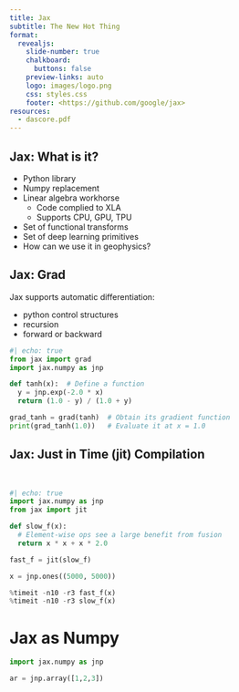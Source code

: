 ```yaml
---
title: Jax
subtitle: The New Hot Thing
format:
  revealjs: 
    slide-number: true
    chalkboard: 
      buttons: false
    preview-links: auto
    logo: images/logo.png
    css: styles.css
    footer: <https://github.com/google/jax>
resources:
  - dascore.pdf
---
```


## Jax: What is it? 

:::{.incremental}
- Python library
- Numpy replacement
- Linear algebra workhorse
  - Code complied to XLA 
  - Supports CPU, GPU, TPU
- Set of functional transforms
- Set of deep learning primitives
- How can we use it in geophysics?
:::


## Jax: Grad

Jax supports automatic differentiation:

:::{.incremental}
- python control structures
- recursion
- forward or backward
:::

:::{.fragment}

```python
#| echo: true
from jax import grad
import jax.numpy as jnp

def tanh(x):  # Define a function
  y = jnp.exp(-2.0 * x)
  return (1.0 - y) / (1.0 + y)

grad_tanh = grad(tanh)  # Obtain its gradient function
print(grad_tanh(1.0))   # Evaluate it at x = 1.0
```

:::

## Jax: Just in Time (jit) Compilation

<br>

```python
#| echo: true
import jax.numpy as jnp
from jax import jit

def slow_f(x):
  # Element-wise ops see a large benefit from fusion
  return x * x + x * 2.0

fast_f = jit(slow_f)

x = jnp.ones((5000, 5000))

%timeit -n10 -r3 fast_f(x) 
%timeit -n10 -r3 slow_f(x)
```

# Jax as Numpy

```python
import jax.numpy as jnp

ar = jnp.array([1,2,3])
```